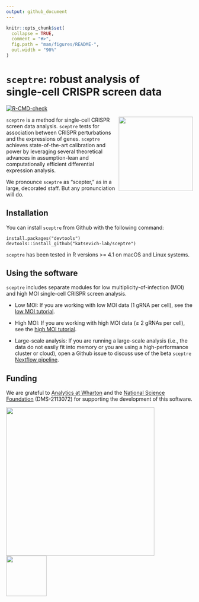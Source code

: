 ```yaml
---
output: github_document
---
```


<!-- README.md is generated from README.Rmd. Please edit that file -->

```r
knitr::opts_chunk$set(
  collapse = TRUE,
  comment = "#>",
  fig.path = "man/figures/README-",
  out.width = "90%"
)
```

# `sceptre`: robust analysis of <br>single-cell CRISPR screen data

<!-- badges: start -->

[![R-CMD-check](https://github.com/Katsevich-Lab/sceptre/workflows/R-CMD-check/badge.svg)](https://github.com/Katsevich-Lab/sceptre/actions)

<!-- badges: end -->

<img src="man/figures/hex.jpg" align="right" width="200"/>

`sceptre` is a method for single-cell CRISPR screen data analysis. `sceptre` tests for association between CRISPR perturbations and the expressions of genes. `sceptre` achieves state-of-the-art calibration and power by leveraging several theoretical advances in assumption-lean and computationally efficient differential expression analysis.

We pronounce `sceptre` as "scepter," as in a large, decorated staff. But any pronunciation will do.

## Installation

You can install `sceptre` from Github with the following command:

```         
install.packages("devtools")
devtools::install_github("katsevich-lab/sceptre")
```

`sceptre` has been tested in R versions \>= 4.1 on macOS and Linux systems.

## Using the software

`sceptre` includes separate modules for low multiplicity-of-infection (MOI) and high MOI single-cell CRISPR screen analysis.

-   Low MOI: If you are working with low MOI data (1 gRNA per cell), see the [low MOI tutorial](https://katsevich-lab.github.io/sceptre/articles/lowmoi_tutorial.html).

-   High MOI: If you are working with high MOI data ($\geq$ 2 gRNAs per cell), see the [high MOI tutorial](https://katsevich-lab.github.io/sceptre/articles/highmoi_tutorial.html).

-   Large-scale analysis: If you are running a large-scale analysis (i.e., the data do not easily fit into memory or you are using a high-performance cluster or cloud), open a Github issue to discuss use of the beta `sceptre` [Nextflow pipeline](https://github.com/timothy-barry/sceptre-pipeline).

## Funding

We are grateful to [Analytics at Wharton](https://analytics.wharton.upenn.edu/) and the [National Science Foundation](https://www.nsf.gov/) (DMS-2113072) for supporting the development of this software.

<img src="man/figures/wharton_analytics.png" align="center" width="400"/>     <img src="man/figures/nsf.jpeg" align="center" width="109"/>
